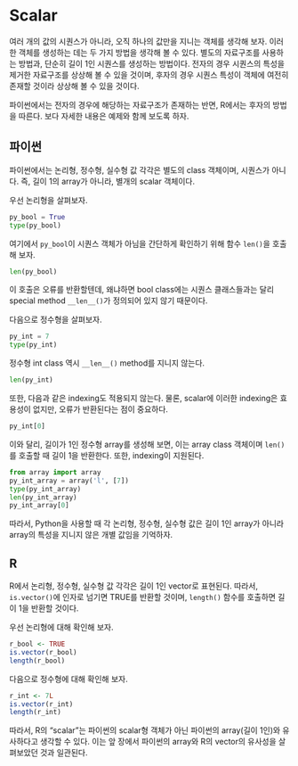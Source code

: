 # Scalar

여러 개의 값의 시퀀스가 아니라, 오직 하나의 값만을 지니는 객체를 생각해 보자. 이러한 객체를 생성하는 데는 두 가지 방법을 생각해 볼 수 있다. 별도의 자료구조를 사용하는 방법과, 단순히 길이 1인 시퀀스를 생성하는 방법이다. 전자의 경우 시퀀스의 특성을 제거한 자료구조를 상상해 볼 수 있을 것이며, 후자의 경우 시퀀스 특성이 객체에 여전히 존재할 것이라 상상해 볼 수 있을 것이다.

파이썬에서는 전자의 경우에 해당하는 자료구조가 존재하는 반면, R에서는 후자의 방법을 따른다. 보다 자세한 내용은 예제와 함께 보도록 하자.


## 파이썬

파이썬에서는 논리형, 정수형, 실수형 값 각각은 별도의 class 객체이며, 시퀀스가 아니다. 즉, 길이 1의 array가 아니라, 별개의 scalar 객체이다.

우선 논리형을 살펴보자.

```python
py_bool = True
type(py_bool)
```

여기에서 `py_bool`이 시퀀스 객체가 아님을 간단하게 확인하기 위해 함수 `len()`을 호출해 보자. 

```python
len(py_bool)
```

이 호출은 오류를 반환할텐데, 왜냐하면 bool class에는 시퀀스 클래스들과는 달리 special method `__len__()`가 정의되어 있지 않기 때문이다.

다음으로 정수형을 살펴보자.

```python
py_int = 7
type(py_int)
```

정수형 int class 역시 `__len__()` method를 지니지 않는다.

```python
len(py_int)
```

또한, 다음과 같은 indexing도 적용되지 않는다. 물론, scalar에 이러한 indexing은 효용성이 없지만, 오류가 반환된다는 점이 중요하다.

```python
py_int[0]
```


이와 달리, 길이가 1인 정수형 array를 생성해 보면, 이는 array class 객체이며 `len()`를 호출할 때 길이 1을 반환한다. 또한, indexing이 지원된다.

```python
from array import array
py_int_array = array('l', [7])
type(py_int_array)
len(py_int_array)
py_int_array[0]
```

따라서, Python을 사용할 때 각 논리형, 정수형, 실수형 값은 길이 1인 array가 아니라 array의 특성을 지니지 않은 개별 값임을 기억하자.


## R

R에서 논리형, 정수형, 실수형 값 각각은 길이 1인 vector로 표현된다. 따라서, `is.vector()`에 인자로 넘기면 TRUE를 반환할 것이며, `length()` 함수를 호출하면 길이 1을 반환할 것이다.

우선 논리형에 대해 확인해 보자.

```r
r_bool <- TRUE
is.vector(r_bool)
length(r_bool)
```

다음으로 정수형에 대해 확인해 보자.

```r
r_int <- 7L
is.vector(r_int)
length(r_int)
```

따라서, R의 "scalar"는 파이썬의 scalar형 객체가 아닌 파이썬의 array(길이 1인)와 유사하다고 생각할 수 있다.  이는 앞 장에서 파이썬의 array와 R의 vector의 유사성을 살펴보았던 것과 일관된다.


